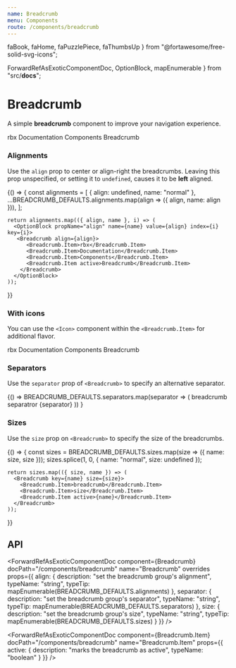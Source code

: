 ```yaml
---
name: Breadcrumb
menu: Components
route: /components/breadcrumb
---
```


  faBook,
  faHome,
  faPuzzlePiece,
  faThumbsUp
} from "@fortawesome/free-solid-svg-icons";

  ForwardRefAsExoticComponentDoc,
  OptionBlock,
  mapEnumerable
} from "src/__docs__";

# Breadcrumb

A simple **breadcrumb** component to improve your navigation experience.

<Playground>
  <Breadcrumb>
    <Breadcrumb.Item>rbx</Breadcrumb.Item>
    <Breadcrumb.Item>Documentation</Breadcrumb.Item>
    <Breadcrumb.Item>Components</Breadcrumb.Item>
    <Breadcrumb.Item active>Breadcrumb</Breadcrumb.Item>
  </Breadcrumb>
</Playground>

### Alignments

Use the `align` prop to center or align-right the breadcrumbs.
Leaving this prop unspecified, or setting it to `undefined`, causes it to be **left** aligned.

<Playground>
  {() => {
    const alignments = [
      { align: undefined, name: "normal" },
      ...BREADCRUMB_DEFAULTS.alignments.map(align => ({ align, name: align })),
    ];

    return alignments.map(({ align, name }, i) => (
      <OptionBlock propName="align" name={name} value={align} index={i} key={i}>
       <Breadcrumb align={align}>
          <Breadcrumb.Item>rbx</Breadcrumb.Item>
          <Breadcrumb.Item>Documentation</Breadcrumb.Item>
          <Breadcrumb.Item>Components</Breadcrumb.Item>
          <Breadcrumb.Item active>Breadcrumb</Breadcrumb.Item>
        </Breadcrumb>
      </OptionBlock>
    ));

}}

</Playground>

### With icons

You can use the `<Icon>` component within the `<Breadcrumb.Item>` for additional flavor.

<Playground>
  <Breadcrumb>
    <Breadcrumb.Item>
      <Icon size="small">
        <FontAwesomeIcon icon={faHome} />
      </Icon>
      rbx
    </Breadcrumb.Item>
    <Breadcrumb.Item>
      <Icon size="small">
        <FontAwesomeIcon icon={faBook} />
      </Icon>
      Documentation
    </Breadcrumb.Item>
    <Breadcrumb.Item>
      <Icon size="small">
        <FontAwesomeIcon icon={faPuzzlePiece} />
      </Icon>
      Components
    </Breadcrumb.Item>
    <Breadcrumb.Item active>
      <Icon size="small">
        <FontAwesomeIcon icon={faThumbsUp} />
      </Icon>
      Breadcrumb
    </Breadcrumb.Item>
  </Breadcrumb>
</Playground>

### Separators

Use the `separator` prop of `<Breadcrumb>` to specify an alternative separator.

<Playground>
  {() =>
    BREADCRUMB_DEFAULTS.separators.map(separator => (
      <Breadcrumb key={separator} separator={separator}>
        <Breadcrumb.Item>breadcrumb</Breadcrumb.Item>
        <Breadcrumb.Item>separatror</Breadcrumb.Item>
        <Breadcrumb.Item active>{separator}</Breadcrumb.Item>
      </Breadcrumb>
    ))
  }
</Playground>

### Sizes

Use the `size` prop on `<Breadcrumb>` to specify the size of the breadcrumbs.

<Playground>
  {() => {
    const sizes = BREADCRUMB_DEFAULTS.sizes.map(size => ({ name: size, size }));
    sizes.splice(1, 0, { name: "normal", size: undefined });

    return sizes.map(({ size, name }) => (
      <Breadcrumb key={name} size={size}>
        <Breadcrumb.Item>breadcrumb</Breadcrumb.Item>
        <Breadcrumb.Item>size</Breadcrumb.Item>
        <Breadcrumb.Item active>{name}</Breadcrumb.Item>
      </Breadcrumb>
    ));

}}

</Playground>

## API

<ForwardRefAsExoticComponentDoc
  component={Breadcrumb}
  docPath="/components/breadcrumb"
  name="Breadcrumb"
  overrides
  props={{
    align: {
      description: "set the breadcrumb group's alignment",
      typeName: "string",
      typeTip: mapEnumerable(BREADCRUMB_DEFAULTS.alignments)
    },
    separator: {
      description: "set the breadcrumb group's separator",
      typeName: "string",
      typeTip: mapEnumerable(BREADCRUMB_DEFAULTS.separators)
    },
    size: {
      description: "set the breadcrumb group's size",
      typeName: "string",
      typeTip: mapEnumerable(BREADCRUMB_DEFAULTS.sizes)
    }
  }}
/>

<ForwardRefAsExoticComponentDoc
  component={Breadcrumb.Item}
  docPath="/components/breadcrumb"
  name="Breadcrumb.Item"
  props={{
    active: {
      description: "marks the breadcrumb as active",
      typeName: "boolean"
    }
  }}
/>
